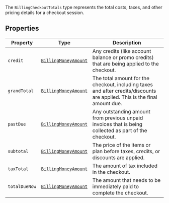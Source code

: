 The `BillingCheckoutTotals` type represents the total costs, taxes, and other pricing details for a checkout session.

## Properties

| Property                               | Type                                             | Description                                                                                                               |
| -------------------------------------- | ------------------------------------------------ | ------------------------------------------------------------------------------------------------------------------------- |
| <a id="credit"></a> `credit`           | [`BillingMoneyAmount`](billing-money-amount.mdx) | Any credits (like account balance or promo credits) that are being applied to the checkout.                               |
| <a id="grandtotal"></a> `grandTotal`   | [`BillingMoneyAmount`](billing-money-amount.mdx) | The total amount for the checkout, including taxes and after credits/discounts are applied. This is the final amount due. |
| <a id="pastdue"></a> `pastDue`         | [`BillingMoneyAmount`](billing-money-amount.mdx) | Any outstanding amount from previous unpaid invoices that is being collected as part of the checkout.                     |
| <a id="subtotal"></a> `subtotal`       | [`BillingMoneyAmount`](billing-money-amount.mdx) | The price of the items or plan before taxes, credits, or discounts are applied.                                           |
| <a id="taxtotal"></a> `taxTotal`       | [`BillingMoneyAmount`](billing-money-amount.mdx) | The amount of tax included in the checkout.                                                                               |
| <a id="totalduenow"></a> `totalDueNow` | [`BillingMoneyAmount`](billing-money-amount.mdx) | The amount that needs to be immediately paid to complete the checkout.                                                    |
